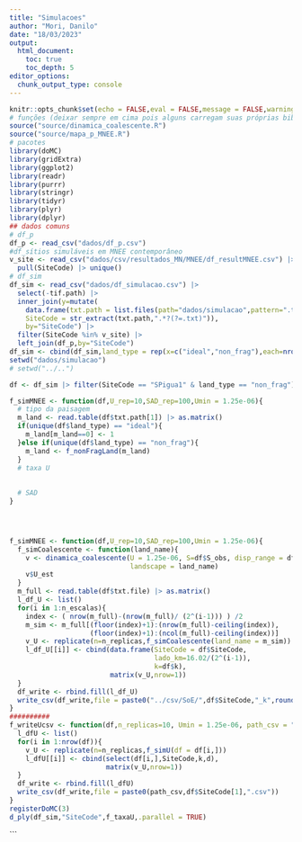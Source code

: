 ```yaml
---
title: "Simulacoes"
author: "Mori, Danilo"
date: "18/03/2023"
output: 
  html_document:
    toc: true
    toc_depth: 5
editor_options: 
  chunk_output_type: console
---
```


<style>
body {
text-align: justify}
</style>

```r
knitr::opts_chunk$set(echo = FALSE,eval = FALSE,message = FALSE,warning = FALSE)
# funções (deixar sempre em cima pois alguns carregam suas próprias bibliotecas)
source("source/dinamica_coalescente.R")
source("source/mapa_p_MNEE.R")
# pacotes
library(doMC)
library(gridExtra)
library(ggplot2)
library(readr)
library(purrr)
library(stringr)
library(tidyr)
library(plyr)
library(dplyr)
## dados comuns
# df_p
df_p <- read_csv("dados/df_p.csv")
#df_sítios simuláveis em MNEE contemporâneo
v_site <- read_csv("dados/csv/resultados_MN/MNEE/df_resultMNEE.csv") |> 
  pull(SiteCode) |> unique()
# df_sim
df_sim <- read_csv("dados/df_simulacao.csv") |> 
  select(-tif.path) |> 
  inner_join(y=mutate(
    data.frame(txt.path = list.files(path="dados/simulacao",pattern=".txt")),
    SiteCode = str_extract(txt.path,".*?(?=.txt)")),
    by="SiteCode") |> 
  filter(SiteCode %in% v_site) |>
  left_join(df_p,by="SiteCode")
df_sim <- cbind(df_sim,land_type = rep(x=c("ideal","non_frag"),each=nrow(df_sim)))
setwd("dados/simulacao")
# setwd("../..")
```





```r
df <- df_sim |> filter(SiteCode == "SPigua1" & land_type == "non_frag")

f_simMNEE <- function(df,U_rep=10,SAD_rep=100,Umin = 1.25e-06){
  # tipo da paisagem
  m_land <- read.table(df$txt.path[1]) |> as.matrix()
  if(unique(df$land_type) == "ideal"){
    m_land[m_land==0] <- 1
  }else if(unique(df$land_type) == "non_frag"){
    m_land <- f_nonFragLand(m_land)
  }
  # taxa U
  
  
  # SAD
}




f_simMNEE <- function(df,U_rep=10,SAD_rep=100,Umin = 1.25e-06){
  f_simCoalescente <- function(land_name){
    v <- dinamica_coalescente(U = 1.25e-06, S=df$S_obs, disp_range = df$d, N_simul = 1,
                              landscape = land_name)
    v$U_est
  }
  m_full <- read.table(df$txt.file) |> as.matrix()
  l_df_U <- list()
  for(i in 1:n_escalas){
    index <- ( nrow(m_full)-(nrow(m_full)/ (2^(i-1))) ) /2
    m_sim <- m_full[(floor(index)+1):(nrow(m_full)-ceiling(index)),
                    (floor(index)+1):(ncol(m_full)-ceiling(index))]
    v_U <- replicate(n=n_replicas,f_simCoalescente(land_name = m_sim))
    l_df_U[[i]] <- cbind(data.frame(SiteCode = df$SiteCode,
                                    lado_km=16.02/(2^(i-1)),
                                    k=df$k),
                         matrix(v_U,nrow=1))
  }
  df_write <- rbind.fill(l_df_U)
  write_csv(df_write,file = paste0("../csv/SoE/",df$SiteCode,"_k",round(df$k*100,0),".csv"))
}
##########
f_writeUcsv <- function(df,n_replicas=10, Umin = 1.25e-06, path_csv = "../csv/taxaU/"){
  l_dfU <- list()
  for(i in 1:nrow(df)){
    v_U <- replicate(n=n_replicas,f_simU(df = df[i,]))
    l_dfU[[i]] <- cbind(select(df[i,],SiteCode,k,d),
                        matrix(v_U,nrow=1))
  }
  df_write <- rbind.fill(l_dfU)
  write_csv(df_write,file = paste0(path_csv,df$SiteCode[1],".csv"))
}
registerDoMC(3)
d_ply(df_sim,"SiteCode",f_taxaU,.parallel = TRUE)
```


```


